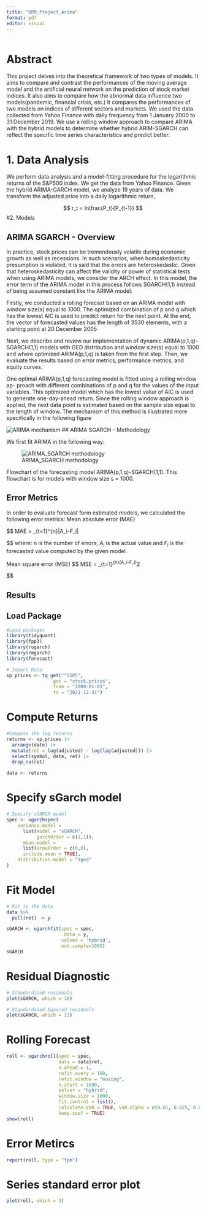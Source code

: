 ```yaml
---
title: "QRM_Project_Arima"
format: pdf
editor: visual
---
```


```r
```

# Abstract
This project delves into the theoretical framework of two types of models. It aims to compare and contrast the performances of the moving average model and the artificial neural network on the prediction of stock market indices. It also aims to compare how the abnormal data influence two models(pandemic, financial crisis, etc.) It compares the performances of two models on indices of different sectors and markets. We used the data collected from Yahoo Finance with daily frequency from 1 January 2000 to 31 December 2019. We use a rolling window approach to compare ARIMA with the hybrid models to determine whether hybrid ARIM-SGARCH can reflect the specific time series characteristics and predict better. 

# 1. Data Analysis

We perform data analysis and a model-fitting procedure for the logarithmic returns of the S&P500 index. We get the data from Yahoo Finance. Given the hybrid ARIMA-GARCH model, we analyze 19 years of data. We transform the adjusted price into a daily logarithmic return, 



$$
r_t = ln\frac{P_t}{P_{t-1}}
$$
#2. Models

## ARIMA SGARCH - Overview

 In practice, stock prices can be tremendously volatile during economic growth as well as recessions. In such scenarios, when homoskedasticity presumption is violated, it is said that the errors are heteroskedastic. Given that heteroskedasticity can affect the validity or power of statistical tests when using ARIMA models, we consider the ARCH effect. In this model, the error term of the ARIMA model in this process follows SGARCH(1,1) instead of being assumed constant like the ARIMA model.
 
 Firstly, we conducted a rolling forecast based on an ARIMA model with window size(s) equal to 1000. The optimized combination of p and q which has the lowest AIC is used to predict return for the next point. At the end, the vector of forecasted values has the length of 3530 elements, with a starting point at 20 December 2005
 
 Next, we describe and review our implementation of dynamic ARIMA(p,1,q)-SGARCH(1,1) models with GED distribution and window size(s) equal to 1000 and where optimized ARIMA(p,1,q) is taken from the first step. Then, we evaluate the results based on error metrics, performance metrics, and equity curves.
 
 One optimal ARIMA(p,1,q) forecasting model is fitted using a rolling window ap- proach with different combinations of p and q for the values of the input variables. This optimized model which has the lowest value of AIC is used to generate one-day-ahead return. Since the rolling window approach is applied, the next data point is estimated based on the sample size equal to the length of window. The mechanism of this method is illustrated more specifically in the following figure
 
![ARIMA mechanism](images/ARIMA - iteration.png)
## ARIMA SGARCH - Methodology

We first fit ARIMA in the following way:

![ARIMA_SGARCH methodology](images/ARIMA_SGARCH methodology.png)

Flowchart of the forecasting model ARIMA(p,1,q)-SGARCH(1,1). This flowchart is for
models with window size s = 1000.  

## Error Metrics

In order to evaluate forecast form estimated models, we calculated the following error metrics:
Mean absolute error (MAE)

$$
MAE = \frac{1}{n}\sum_{t=1}^{n}|A_i-F_i|

$$
where: n is the number of errors; $A_i$ is the actual value and $F_i$ is the forecasted value computed by the given model.

Mean square error (MSE)
$$
MSE = \frac{1}{n}\sum_{t=1}^{n}(A_i-F_i)^2

$$

## Results

## Load Package

```r
#Load packages
library(tidyquant)
library(fpp3)
library(rugarch)
library(rmgarch)
library(forecast)
```

```r
# Import Data
sp_prices <- tq_get("^GSPC",
                 get = "stock.prices",
                 from = "2000-01-01",
                 to = "2021-12-31")
```

# Compute Returns

```r
#Compute the log returns
returns <- sp_prices |>
  arrange(date) |>
  mutate(ret = log(adjusted) - log(lag(adjusted))) |>
  select(symbol, date, ret) |>
  drop_na(ret)

data <- returns
```

# Specify sGarch model

```r
# Specify sGARCH model
spec <- ugarchspec(
    variance.model =
      list(model = "sGARCH",
           garchOrder = c(1,1)),
      mean.model =
      list(armaOrder = c(0,0),
      include.mean = TRUE),
    distribution.model = "sged"
)
```

# Fit Model

```r
# Fit to the data
data %>%
  pull(ret) -> y

sGARCH <- ugarchfit(spec = spec,
                     data = y,
                    solver = 'hybrid',
                    out.sample=1000)
sGARCH
```

# Residual Diagnostic

```r
# Standardized residuals
plot(sGARCH, which = 10)

# Standardaied Squared residuals
plot(sGARCH, which = 11)

```

# Rolling Forecast

```r
roll <- ugarchroll(spec = spec, 
                   data = data$ret,
                   n.ahead = 1,
                   refit.every = 100,
                   refit.window = "moving",
                   n.start = 1000,
                   solver = "hybrid",
                   window.size = 1000,
                   fit.control = list(),
                   calculate.VaR = TRUE, VaR.alpha = c(0.01, 0.025, 0.05),
                   keep.coef = TRUE)
show(roll)
```

# Error Metircs

```r
report(roll, type = "fpm")
```

# Series standard error plot

```r
plot(roll, which = 3)
```
